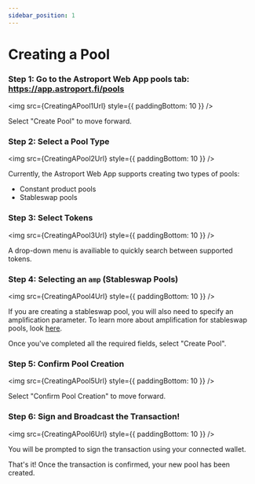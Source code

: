```yaml
---
sidebar_position: 1
---
```





# Creating a Pool

### Step 1: Go to the Astroport Web App pools tab: https://app.astroport.fi/pools

<img src={CreatingAPool1Url} style={{ paddingBottom: 10 }} />

Select "Create Pool" to move forward.

### Step 2: Select a Pool Type

<img src={CreatingAPool2Url} style={{ paddingBottom: 10 }} />

Currently, the Astroport Web App supports creating two types of pools: 

- Constant product pools
- Stableswap pools

### Step 3: Select Tokens

<img src={CreatingAPool3Url} style={{ paddingBottom: 10 }} />

A drop-down menu is availiable to quickly search between supported tokens. 

### Step 4: Selecting an `amp` (Stableswap Pools)

<img src={CreatingAPool4Url} style={{ paddingBottom: 10 }} />

If you are creating a stableswap pool, you will also need to specify an amplification parameter. To learn more about amplification for stableswap pools, look [here](../../astro-pools/stableswap-pools).

Once you've completed all the required fields, select "Create Pool". 

### Step 5: Confirm Pool Creation

<img src={CreatingAPool5Url} style={{ paddingBottom: 10 }} />

Select "Confirm Pool Creation" to move forward. 

### Step 6: Sign and Broadcast the Transaction!

<img src={CreatingAPool6Url} style={{ paddingBottom: 10 }} />

You will be prompted to sign the transaction using your connected wallet. 

That's it! Once the transaction is confirmed, your new pool has been created. 